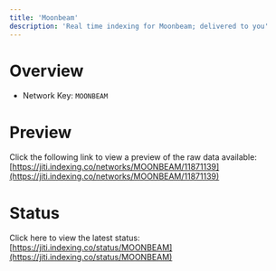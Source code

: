 ```yaml
---
title: 'Moonbeam'
description: 'Real time indexing for Moonbeam; delivered to you'
---
```


# Overview
- Network Key: `MOONBEAM`

# Preview
Click the following link to view a preview of the raw data available: [https://jiti.indexing.co/networks/MOONBEAM/11871139](https://jiti.indexing.co/networks/MOONBEAM/11871139)

# Status
Click here to view the latest status: [https://jiti.indexing.co/status/MOONBEAM](https://jiti.indexing.co/status/MOONBEAM)
